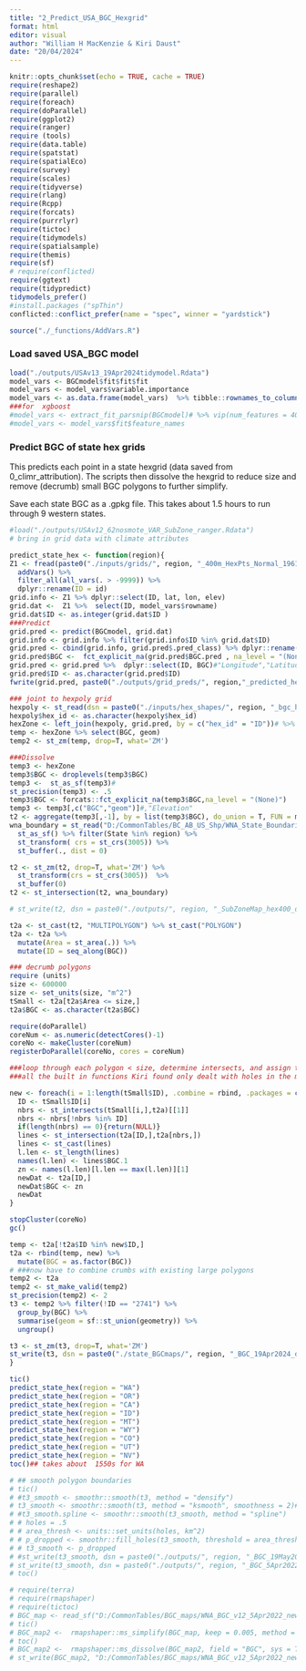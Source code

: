 ```yaml
---
title: "2_Predict_USA_BGC_Hexgrid"
format: html
editor: visual
author: "William H MacKenzie & Kiri Daust"
date: "20/04/2024"
---
```


```r
knitr::opts_chunk$set(echo = TRUE, cache = TRUE)
require(reshape2)
require(parallel)
require(foreach)
require(doParallel)
require(ggplot2)
require(ranger)
require (tools)
require(data.table)
require(spatstat)
require(spatialEco)
require(survey)
require(scales)
require(tidyverse)
require(rlang)
require(Rcpp)
require(forcats)
require(purrrlyr)
require(tictoc)
require(tidymodels)
require(spatialsample)
require(themis)
require(sf)
# require(conflicted)
require(ggtext)
require(tidypredict)
tidymodels_prefer()
#install.packages ("spThin")
conflicted::conflict_prefer(name = "spec", winner = "yardstick")

source("./_functions/AddVars.R")
```

### Load saved USA_BGC model

```r
load("./outputs/USAv13_19Apr2024tidymodel.Rdata")
model_vars <- BGCmodel$fit$fit$fit
model_vars <- model_vars$variable.importance
model_vars <- as.data.frame(model_vars)  %>% tibble::rownames_to_column()# %>% filter(!rowname == "ID")
###for  xgboost
#model_vars <- extract_fit_parsnip(BGCmodel)# %>% vip(num_features = 400)
#model_vars <- model_vars$fit$feature_names

```

### Predict BGC of state hex grids

This predicts each point in a state hexgrid (data saved from 0_climr_attribution). The scripts then dissolve the hexgrid to reduce size and remove (decrumb) small BGC polygons to further simplify.

Save each state BGC as a .gpkg file. This takes about 1.5 hours to run through 9 western states.

```r
#load("./outputs/USAv12_62nosmote_VAR_SubZone_ranger.Rdata")
# bring in grid data with climate attributes

predict_state_hex <- function(region){
Z1 <- fread(paste0("./inputs/grids/", region, "_400m_HexPts_Normal_1961_1990MSY.csv"), stringsAsFactors = FALSE,  data.table = FALSE) %>% 
  addVars() %>% 
  filter_all(all_vars(. > -9999)) %>% 
  dplyr::rename(ID = id)
grid.info <- Z1 %>% dplyr::select(ID, lat, lon, elev)
grid.dat <-  Z1 %>%  select(ID, model_vars$rowname)
grid.dat$ID <- as.integer(grid.dat$ID )
###Predict
grid.pred <- predict(BGCmodel, grid.dat)
grid.info <- grid.info %>% filter(grid.info$ID %in% grid.dat$ID)
grid.pred <- cbind(grid.info, grid.pred$.pred_class) %>% dplyr::rename(BGC.pred = 'grid.pred$.pred_class')
grid.pred$BGC <-  fct_explicit_na(grid.pred$BGC.pred , na_level = "(None)")
grid.pred <- grid.pred %>%  dplyr::select(ID, BGC)#"Longitude","Latitude", "Elevation", "Zone")]
grid.pred$ID <- as.character(grid.pred$ID)
fwrite(grid.pred, paste0("./outputs/grid_preds/", region,"_predicted_hexpts.csv"))

### joint to hexpoly grid
hexpoly <- st_read(dsn = paste0("./inputs/hex_shapes/", region, "_bgc_hex400.gpkg"))#, layer = "USA_bgc_hex_800m")
hexpoly$hex_id <- as.character(hexpoly$hex_id)
hexZone <- left_join(hexpoly, grid.pred, by = c("hex_id" = "ID"))# %>% st_transform(3005) %>% st_cast()
temp <- hexZone %>% select(BGC, geom)
temp2 <- st_zm(temp, drop=T, what='ZM') 

###Dissolve 
temp3 <- hexZone
temp3$BGC <- droplevels(temp3$BGC)
temp3 <-  st_as_sf(temp3)# 
st_precision(temp3) <- .5 
temp3$BGC <- forcats::fct_explicit_na(temp3$BGC,na_level = "(None)")
temp3 <- temp3[,c("BGC","geom")]#,"Elevation"
t2 <- aggregate(temp3[,-1], by = list(temp3$BGC), do_union = T, FUN = mean) %>% rename(BGC = Group.1)
wna_boundary = st_read("D:/CommonTables/BC_AB_US_Shp/WNA_State_Boundaries.gpkg") %>% 
  st_as_sf() %>% filter(State %in% region) %>%
  st_transform( crs = st_crs(3005)) %>%
  st_buffer(., dist = 0)

t2 <- st_zm(t2, drop=T, what='ZM') %>% 
  st_transform(crs = st_crs(3005))  %>% 
  st_buffer(0)
t2 <- st_intersection(t2, wna_boundary)

# st_write(t2, dsn = paste0("./outputs/", region, "_SubZoneMap_hex400_dissolved_19Apr2024.gpkg"), driver = "GPKG", delete_dsn = TRUE)

t2a <- st_cast(t2, "MULTIPOLYGON") %>% st_cast("POLYGON")
t2a <- t2a %>%
  mutate(Area = st_area(.)) %>%
  mutate(ID = seq_along(BGC))

### decrumb polygons
require (units)
size <- 600000
size <- set_units(size, "m^2")
tSmall <- t2a[t2a$Area <= size,]
t2a$BGC <- as.character(t2a$BGC)

require(doParallel)
coreNum <- as.numeric(detectCores()-1)
coreNo <- makeCluster(coreNum)
registerDoParallel(coreNo, cores = coreNum)

###loop through each polygon < size, determine intersects, and assign to BGC with most edge touching
###all the built in functions Kiri found only dealt with holes in the middle of polygons

new <- foreach(i = 1:length(tSmall$ID), .combine = rbind, .packages = c("foreach","sf")) %dopar% {
  ID <- tSmall$ID[i]
  nbrs <- st_intersects(tSmall[i,],t2a)[[1]]
  nbrs <- nbrs[!nbrs %in% ID]
  if(length(nbrs) == 0){return(NULL)}
  lines <- st_intersection(t2a[ID,],t2a[nbrs,])
  lines <- st_cast(lines)
  l.len <- st_length(lines)
  names(l.len) <- lines$BGC.1
  zn <- names(l.len)[l.len == max(l.len)][1]
  newDat <- t2a[ID,]
  newDat$BGC <- zn
  newDat
}

stopCluster(coreNo)
gc()

temp <- t2a[!t2a$ID %in% new$ID,]
t2a <- rbind(temp, new) %>%
  mutate(BGC = as.factor(BGC))
# ###now have to combine crumbs with existing large polygons
temp2 <- t2a
temp2 <- st_make_valid(temp2)
st_precision(temp2) <- 2
t3 <- temp2 %>% filter(!ID == "2741") %>% 
  group_by(BGC) %>%
  summarise(geom = sf::st_union(geometry)) %>%
  ungroup()

t3 <- st_zm(t3, drop=T, what='ZM')
st_write(t3, dsn = paste0("./state_BGCmaps/", region, "_BGC_19Apr2024_decrumbed.gpkg"), driver = "GPKG",delete_dsn = TRUE)
}

```

```r
tic()
predict_state_hex(region = "WA")
predict_state_hex(region = "OR")
predict_state_hex(region = "CA")
predict_state_hex(region = "ID")
predict_state_hex(region = "MT")
predict_state_hex(region = "WY")
predict_state_hex(region = "CO")
predict_state_hex(region = "UT")
predict_state_hex(region = "NV")
toc()## takes about  1550s for WA
```

```r
# ## smooth polygon boundaries
# tic()
# #t3_smooth <- smoothr::smooth(t3, method = "densify")
# t3_smooth <- smoothr::smooth(t3, method = "ksmooth", smoothness = 2)#)
# #t3_smooth.spline <- smoothr::smooth(t3_smooth, method = "spline")
# # holes = .5
# # area_thresh <- units::set_units(holes, km^2)
# # p_dropped <- smoothr::fill_holes(t3_smooth, threshold = area_thresh)
# # t3_smooth <- p_dropped
# #st_write(t3_smooth, dsn = paste0("./outputs/", region, "_BGC_19May2021_smoothed_densify-smooth.gpkg"), driver = "GPKG",delete_dsn = TRUE)
# st_write(t3_smooth, dsn = paste0("./outputs/", region, "_BGC_5Apr2022_smoothed.gpkg"), driver = "GPKG",delete_dsn = TRUE)
# toc()
```

```r
# require(terra)
# require(rmapshaper)
# require(tictoc)
# BGC_map <- read_sf("D:/CommonTables/BGC_maps/WNA_BGC_v12_5Apr2022_new.gpkg")
# tic()
# BGC_map2 <-  rmapshaper::ms_simplify(BGC_map, keep = 0.005, method = 'vis', weighting = 0.7, explode = FALSE, sys = TRUE)
# toc()
# BGC_map2 <-  rmapshaper::ms_dissolve(BGC_map2, field = "BGC", sys = TRUE)
# st_write(BGC_map2, "D:/CommonTables/BGC_maps/WNA_BGC_v12_5Apr2022_new_simplified_dissolved_v1.gpkg", append = FALSE)
```
